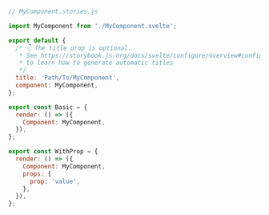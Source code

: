 ```js
// MyComponent.stories.js

import MyComponent from './MyComponent.svelte';

export default {
  /* 👇 The title prop is optional.
   * See https://storybook.js.org/docs/svelte/configure/overview#configure-story-loading
   * to learn how to generate automatic titles
   */
  title: 'Path/To/MyComponent',
  component: MyComponent,
};

export const Basic = {
  render: () => ({
    Component: MyComponent,
  }),
};

export const WithProp = {
  render: () => ({
    Component: MyComponent,
    props: {
      prop: 'value',
    },
  }),
};
```

